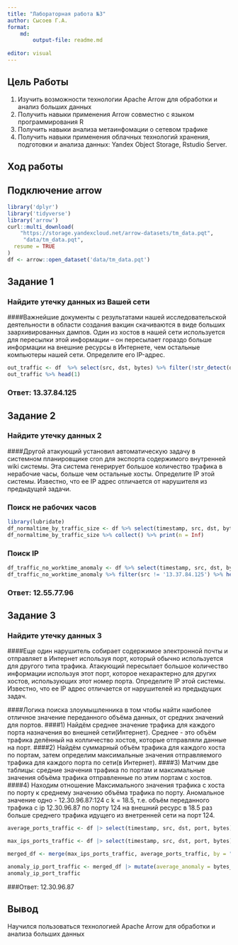 ---
title: "Лабораторная работа №3"
author: Сысоев Г.А.
format:
    md:
        output-file: readme.md
    
editor: visual
---

## Цель Работы

1.  Изучить возможности технологии Apache Arrow для обработки и анализ больших данных
2.  Получить навыки применения Arrow совместно с языком программирования R
3.  Получить навыки анализа метаинфомации о сетевом трафике
4.  Получить навыки применения облачных технологий хранения, подготовки и анализа данных: Yandex Object Storage, Rstudio Server.

## Ход работы

## Подключение arrow

```{r}
library('dplyr')
library('tidyverse')
library('arrow')
curl::multi_download(
    "https://storage.yandexcloud.net/arrow-datasets/tm_data.pqt",
     "data/tm_data.pqt",
  resume = TRUE
)
df <- arrow::open_dataset('data/tm_data.pqt')
```

## Задание 1

### Найдите утечку данных из Вашей сети

####Важнейшие документы с результатами нашей исследовательской деятельности в
области создания вакцин скачиваются в виде больших заархивированных дампов.
Один из хостов в нашей сети используется для пересылки этой информации – он
пересылает гораздо больше информации на внешние ресурсы в Интернете, чем
остальные компьютеры нашей сети. Определите его IP-адрес.

```{r}
out_traffic <- df  %>% select(src, dst, bytes) %>% filter(!str_detect(dst, '1[2-4].*')) %>% group_by(src) %>% summarise(bytes_amount = sum(bytes)) %>% arrange(desc(bytes_amount)) %>% collect()
out_traffic %>% head(1)
```
### Ответ: 13.37.84.125

## Задание 2

### Найдите утечку данных 2

####Другой атакующий установил автоматическую задачу в системном планировщике
cron для экспорта содержимого внутренней wiki системы. Эта система генерирует
большое количество трафика в нерабочие часы, больше чем остальные хосты.
Определите IP этой системы. Известно, что ее IP адрес отличается от нарушителя из
предыдущей задачи.

### Поиск не рабочих часов

```{r}
library(lubridate)
df_normaltime_by_traffic_size <- df %>% select(timestamp, src, dst, bytes) %>% filter(!str_detect(dst, '1[2-4].*')) %>% mutate(timestamp = hour(as_datetime(timestamp/1000))) %>% group_by(timestamp) %>% summarize(traffic_size = sum(bytes)) %>% arrange(desc(traffic_size))
df_normaltime_by_traffic_size %>% collect() %>% print(n = Inf)
```
### Поиск IP

```{R}
df_traffic_no_worktime_anomaly <- df %>% select(timestamp, src, dst, bytes) %>% mutate(timestamp = hour(as_datetime(timestamp/1000))) %>% filter(!str_detect(dst, '1[2-4].*') & timestamp >= 0 & timestamp <= 15)  %>% group_by(src) %>% summarise(bytes_amount = sum(bytes)) %>% arrange(desc(bytes_amount)) %>% collect()
df_traffic_no_worktime_anomaly %>% filter(src != '13.37.84.125') %>% head(1)
```

### Ответ: 12.55.77.96

## Задание 3

### Найдите утечку данных 3
####Еще один нарушитель собирает содержимое электронной почты и отправляет в
Интернет используя порт, который обычно используется для другого типа трафика.
Атакующий пересылает большое количество информации используя этот порт,
которое нехарактерно для других хостов, использующих этот номер порта.
Определите IP этой системы. Известно, что ее IP адрес отличается от нарушителей
из предыдущих задач.

####Логика поиска злоумышленника в том чтобы найти наиболее отличное значение переданного объёма данных, от средних значений для портов. 
####1) Найдём среднее значение трафика для каждого порта назначения во внешней сети(Интернет). Среднее - это объём трафика делённый на колличество хостов, которые отправляли данные на порт. 
####2) Найдём суммарный объём трафика для каждого хоста по портам, затем определим максимальные значения отправляемого трафика для каждого порта по сети(в Интернет).
####3) Матчим две таблицы: средние значения трафика по портам и максимальные значения объёма трафика отправленные по этим портам с хостов.
####4) Находим отношение Максимального значения трафика с хоста по порту к среднему значению объёма трафика по порту. Аномальное значение одно - 12.30.96.87:124 c k = 18.5, т.е. объём переданного трафика с ip 12.30.96.87 по порту 124 на внешний ресурс в 18.5 раз больше среднего трафика идущего из внетренней сети на порт 124.
```{r}

average_ports_traffic <- df |> select(timestamp, src, dst, port, bytes) |> filter(!str_detect(dst, '1[2-4].')) |> group_by(src, port) |> summarise(bytes_ip_port = sum(bytes)) |> group_by(port) |> summarise(average_port_traffic = mean(bytes_ip_port)) |> arrange(desc(average_port_traffic)) |> collect()

max_ips_ports_traffic <- df |> select(timestamp, src, dst, port, bytes) |> filter(!str_detect(dst, '1[2-4].')) |> group_by(src, port) |> summarise(bytes_ip_port = sum(bytes)) |> collect() |> group_by(port) |> top_n(1, bytes_ip_port) |> arrange(desc(bytes_ip_port))

merged_df <- merge(max_ips_ports_traffic, average_ports_traffic, by = "port")

anomaly_ip_port_traffic <- merged_df |> mutate(average_anomaly = bytes_ip_port/average_port_traffic) |> arrange(desc(average_anomaly)) |> head(1)
anomaly_ip_port_traffic
```
###Ответ: 12.30.96.87

## Вывод

Научился пользоваться технологией Apache Arrow для обработки и анализа больших данных
